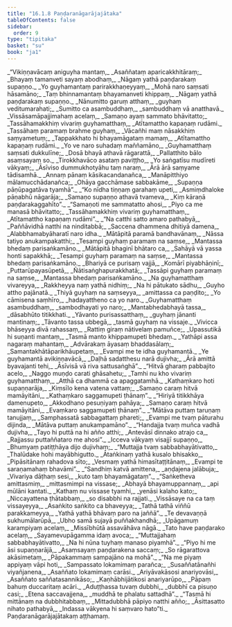 ```yaml
---
title: "16.1.8 Paṇḍaranāgarājajātaka"
tableOfContents: false
sidebar:
  order: 9
type: "tipitaka"
basket: "su"
book: "ja1"
---
```



<DynamicBreadcrumb />

<Division number="258" book="ja1">

<Paragraph number="3520" type="verses" book="ja1">
_“Vikiṇṇavācaṃ aniguyha mantaṃ,_  
_Asaññataṃ aparicakkhitāraṃ;_  
_Bhayaṃ tamanveti sayaṃ abodhaṃ,_  
_Nāgaṃ yathā paṇḍarakaṃ supaṇṇo._  

</Paragraph>

</Division>
<Division number="259" book="ja1">

<Paragraph number="3521" type="verses" book="ja1">
_Yo guyhamantaṃ parirakkhaṇeyyaṃ,_  
_Mohā naro saṃsati hāsamāno;_  
_Taṃ bhinnamantaṃ bhayamanveti khippaṃ,_  
_Nāgaṃ yathā paṇḍarakaṃ supaṇṇo._  

</Paragraph>

</Division>
<Division number="260" book="ja1">

<Paragraph number="3522" type="verses" book="ja1">
_Nānumitto garuṃ atthaṃ,_  
_guyhaṃ veditumarahati;_  
_Sumitto ca asambuddhaṃ,_  
_sambuddhaṃ vā anatthavā._  

</Paragraph>

</Division>
<Division number="261" book="ja1">

<Paragraph number="3523" type="verses" book="ja1">
_Vissāsamāpajjimahaṃ acelaṃ,_  
_Samaṇo ayaṃ sammato bhāvitatto;_  
_Tassāhamakkhiṃ vivariṃ guyhamatthaṃ,_  
_Atītamattho kapaṇaṃ rudāmi._  

</Paragraph>

</Division>
<Division number="262" book="ja1">

<Paragraph number="3524" type="verses" book="ja1">
_Tassāhaṃ paramaṃ brahme guyhaṃ,_  
_Vācañhi maṃ nāsakkhiṃ saṃyametuṃ;_  
_Tappakkhato hi bhayamāgataṃ mamaṃ,_  
_Atītamattho kapaṇaṃ rudāmi._  

</Paragraph>

</Division>
<Division number="263" book="ja1">

<Paragraph number="3525" type="verses" book="ja1">
_Yo ve naro suhadaṃ maññamāno,_  
_Guyhamatthaṃ saṃsati dukkulīne;_  
_Dosā bhayā athavā rāgarattā,_  
_Pallatthito bālo asaṃsayaṃ so._  

</Paragraph>

</Division>
<Division number="264" book="ja1">

<Paragraph number="3526" type="verses" book="ja1">
_Tirokkhavāco asataṃ paviṭṭho,_  
_Yo saṅgatīsu mudīreti vākyaṃ;_  
_Āsīviso dummukhotyāhu taṃ naraṃ,_  
_Ārā ārā saṃyame tādisamhā._  

</Paragraph>

</Division>
<Division number="265" book="ja1">

<Paragraph number="3527" type="verses" book="ja1">
_Annaṃ pānaṃ kāsikacandanañca,_  
_Manāpitthiyo mālamucchādanañca;_  
_Ohāya gacchāmase sabbakāme,_  
_Supaṇṇa pāṇūpagatāva tyamhā”._  

</Paragraph>

</Division>
<Division number="266" book="ja1">

<Paragraph number="3528" type="verses" book="ja1">
_“Ko nīdha tiṇṇaṃ garahaṃ upeti,_  
_Asmiṃdhaloke pāṇabhū nāgarāja;_  
_Samaṇo supaṇṇo athavā tvameva,_  
_Kiṃ kāraṇā paṇḍarakaggahīto”._  

</Paragraph>

</Division>
<Division number="267" book="ja1">

<Paragraph number="3529" type="verses" book="ja1">
_“Samaṇoti me sammatatto ahosi,_  
_Piyo ca me manasā bhāvitatto;_  
_Tassāhamakkhiṃ vivariṃ guyhamatthaṃ,_  
_Atītamattho kapaṇaṃ rudāmi”._  

</Paragraph>

</Division>
<Division number="268" book="ja1">

<Paragraph number="3530" type="verses" book="ja1">
_“Na catthi satto amaro pathabyā,_  
_Paññāvidhā natthi na ninditabbā;_  
_Saccena dhammena dhitiyā damena,_  
_Alabbhamabyāharatī naro idha._  

</Paragraph>

</Division>
<Division number="269" book="ja1">

<Paragraph number="3531" type="verses" book="ja1">
_Mātāpitā paramā bandhavānaṃ,_  
_Nāssa tatiyo anukampakatthi;_  
_Tesampi guyhaṃ paramaṃ na saṃse,_  
_Mantassa bhedaṃ parisaṅkamāno._  

</Paragraph>

</Division>
<Division number="270" book="ja1">

<Paragraph number="3532" type="verses" book="ja1">
_Mātāpitā bhaginī bhātaro ca,_  
_Sahāyā vā yassa honti sapakkhā;_  
_Tesampi guyhaṃ paramaṃ na saṃse,_  
_Mantassa bhedaṃ parisaṅkamāno._  

</Paragraph>

</Division>
<Division number="271" book="ja1">

<Paragraph number="3533" type="verses" book="ja1">
_Bhariyā ce purisaṃ vajjā,_  
_Komārī piyabhāṇinī;_  
_Puttarūpayasūpetā,_  
_Ñātisaṅghapurakkhatā;_  
_Tassāpi guyhaṃ paramaṃ na saṃse,_  
_Mantassa bhedaṃ parisaṅkamāno._  

</Paragraph>

</Division>
<Division number="272" book="ja1">

<Paragraph number="3534" type="verses" book="ja1">
_Na guyhamatthaṃ vivareyya,_  
_Rakkheyya naṃ yathā nidhiṃ;_  
_Na hi pātukato sādhu,_  
_Guyho attho pajānatā._  

</Paragraph>

</Division>
<Division number="273" book="ja1">

<Paragraph number="3535" type="verses" book="ja1">
_Thiyā guyhaṃ na saṃseyya,_  
_amittassa ca paṇḍito;_  
_Yo cāmisena saṃhīro,_  
_hadayattheno ca yo naro._  

</Paragraph>

</Division>
<Division number="274" book="ja1">

<Paragraph number="3536" type="verses" book="ja1">
_Guyhamatthaṃ asambuddhaṃ,_  
_sambodhayati yo naro;_  
_Mantabhedabhayā tassa,_  
_dāsabhūto titikkhati._  

</Paragraph>

</Division>
<Division number="275" book="ja1">

<Paragraph number="3537" type="verses" book="ja1">
_Yāvanto purisassatthaṃ,_  
_guyhaṃ jānanti mantinaṃ;_  
_Tāvanto tassa ubbegā,_  
_tasmā guyhaṃ na vissaje._  

</Paragraph>

</Division>
<Division number="276" book="ja1">

<Paragraph number="3538" type="verses" book="ja1">
_Vivicca bhāseyya divā rahassaṃ,_  
_Rattiṃ giraṃ nātivelaṃ pamuñce;_  
_Upassutikā hi suṇanti mantaṃ,_  
_Tasmā manto khippamupeti bhedaṃ._  

</Paragraph>

</Division>
<Division number="277" book="ja1">

<Paragraph number="3539" type="verses" book="ja1">
_Yathāpi assa nagaraṃ mahantaṃ,_  
_Advārakaṃ āyasaṃ bhaddasālaṃ;_  
_Samantakhātāparikhāupetaṃ,_  
_Evampi me te idha guyhamantā._  

</Paragraph>

</Division>
<Division number="278" book="ja1">

<Paragraph number="3540" type="verses" book="ja1">
_Ye guyhamantā avikiṇṇavācā,_  
_Daḷhā sadatthesu narā dujivha;_  
_Ārā amittā byavajanti tehi,_  
_Āsīvisā vā riva sattusaṅghā”._  

</Paragraph>

</Division>
<Division number="279" book="ja1">

<Paragraph number="3541" type="verses" book="ja1">
_“Hitvā gharaṃ pabbajito acelo,_  
_Naggo muṇḍo carati ghāsahetu;_  
_Tamhi nu kho vivariṃ guyhamatthaṃ,_  
_Atthā ca dhammā ca apaggatamhā._  

</Paragraph>

</Division>
<Division number="280" book="ja1">

<Paragraph number="3542" type="verses" book="ja1">
_Kathaṃkaro hoti supaṇṇarāja,_  
_Kiṃsīlo kena vatena vattaṃ;_  
_Samaṇo caraṃ hitvā mamāyitāni,_  
_Kathaṃkaro saggamupeti ṭhānaṃ”._  

</Paragraph>

</Division>
<Division number="281" book="ja1">

<Paragraph number="3543" type="verses" book="ja1">
_“Hiriyā titikkhāya damenupeto,_  
_Akkodhano pesuṇiyaṃ pahāya;_  
_Samaṇo caraṃ hitvā mamāyitāni,_  
_Evaṃkaro saggamupeti ṭhānaṃ”._  

</Paragraph>

</Division>
<Division number="282" book="ja1">

<Paragraph number="3544" type="verses" book="ja1">
_“Mātāva puttaṃ taruṇaṃ tanujjaṃ,_  
_Samphassatā sabbagattaṃ phareti;_  
_Evampi me tvaṃ pāturahu dijinda,_  
_Mātāva puttaṃ anukampamāno”._  

</Paragraph>

</Division>
<Division number="283" book="ja1">

<Paragraph number="3545" type="verses" book="ja1">
_“Handajja tvaṃ muñca vadhā dujivha,_  
_Tayo hi puttā na hi añño atthi;_  
_Antevāsī dinnako atrajo ca,_  
_Rajjassu puttaññataro me ahosi”._  

</Paragraph>

</Division>
<Division number="284" book="ja1">

<Paragraph number="3546" type="verses" book="ja1">
_Icceva vākyaṃ visajjī supaṇṇo,_  
_Bhumyaṃ patiṭṭhāya dijo dujivhaṃ;_  
_“Muttajja tvaṃ sabbabhayātivatto,_  
_Thalūdake hohi mayābhigutto._  

</Paragraph>

</Division>
<Division number="285" book="ja1">

<Paragraph number="3547" type="verses" book="ja1">
_Ātaṅkinaṃ yathā kusalo bhisakko,_  
_Pipāsitānaṃ rahadova sīto;_  
_Vesmaṃ yathā himasītaṭṭitānaṃ,_  
_Evampi te saraṇamahaṃ bhavāmi”._  

</Paragraph>

</Division>
<Division number="286" book="ja1">

<Paragraph number="3548" type="verses" book="ja1">
_“Sandhiṃ katvā amittena,_  
_aṇḍajena jalābuja;_  
_Vivariya dāṭhaṃ sesi,_  
_kuto taṃ bhayamāgataṃ”._  

</Paragraph>

</Division>
<Division number="287" book="ja1">

<Paragraph number="3549" type="verses" book="ja1">
_“Saṅketheva amittasmiṃ,_  
_mittasmimpi na vissase;_  
_Abhayā bhayamuppannaṃ,_  
_api mūlāni kantati._  

</Paragraph>

</Division>
<Division number="288" book="ja1">

<Paragraph number="3550" type="verses" book="ja1">
_Kathaṃ nu vissase tyamhi,_  
_yenāsi kalaho kato;_  
_Niccayattena ṭhātabbaṃ,_  
_so disabbhi na rajjati._  

</Paragraph>

</Division>
<Division number="289" book="ja1">

<Paragraph number="3551" type="verses" book="ja1">
_Vissāsaye na ca taṃ vissayeyya,_  
_Asaṅkito saṅkito ca bhaveyya;_  
_Tathā tathā viññū parakkameyya,_  
_Yathā yathā bhāvaṃ paro na jaññā”._  

</Paragraph>

</Division>
<Division number="290" book="ja1">

<Paragraph number="3552" type="verses" book="ja1">
_Te devavaṇṇā sukhumālarūpā,_  
_Ubho samā sujayā puññakhandhā;_  
_Upāgamuṃ karampiyaṃ acelaṃ,_  
_Missībhūtā assavāhāva nāgā._  

</Paragraph>

</Division>
<Division number="291" book="ja1">

<Paragraph number="3553" type="verses" book="ja1">
_Tato have paṇḍarako acelaṃ,_  
_Sayamevupāgamma idaṃ avoca;_  
_“Muttajjahaṃ sabbabhayātivatto,_  
_Na hi nūna tuyhaṃ manaso piyamhā”._  

</Paragraph>

</Division>
<Division number="292" book="ja1">

<Paragraph number="3554" type="verses" book="ja1">
_“Piyo hi me āsi supaṇṇarājā,_  
_Asaṃsayaṃ paṇḍarakena saccaṃ;_  
_So rāgarattova akāsimetaṃ,_  
_Pāpakammaṃ sampajāno na mohā”._  

</Paragraph>

</Division>
<Division number="293" book="ja1">

<Paragraph number="3555" type="verses" book="ja1">
_“Na me piyaṃ appiyaṃ vāpi hoti,_  
_Sampassato lokamimaṃ parañca;_  
_Susaññatānañhi viyañjanena,_  
_Asaññato lokamimaṃ carāsi._  

</Paragraph>

</Division>
<Division number="294" book="ja1">

<Paragraph number="3556" type="verses" book="ja1">
_Ariyāvakāsosi anariyovāsi,_  
_Asaññato saññatasannikāso;_  
_Kaṇhābhijātikosi anariyarūpo,_  
_Pāpaṃ bahuṃ duccaritaṃ acāri._  

</Paragraph>

</Division>
<Division number="295" book="ja1">

<Paragraph number="3557" type="verses" book="ja1">
_Aduṭṭhassa tuvaṃ dubbhi,_  
_dubbhī ca pisuṇo casi;_  
_Etena saccavajjena,_  
_muddhā te phalatu sattadhā”._  

</Paragraph>

</Division>
<Division number="296" book="ja1">

<Paragraph number="3558" type="verses" book="ja1">
_“Tasmā hi mittānaṃ na dubbhitabbaṃ,_  
_Mittadubbhā pāpiyo natthi añño;_  
_Āsittasatto nihato pathabyā,_  
_Indassa vākyena hi saṃvaro hato”ti._  


</Paragraph>
</Division>

<Paragraph number="3559" type="center" book="ja1">
Paṇḍaranāgarājajātakaṃ aṭṭhamaṃ.
</Paragraph>